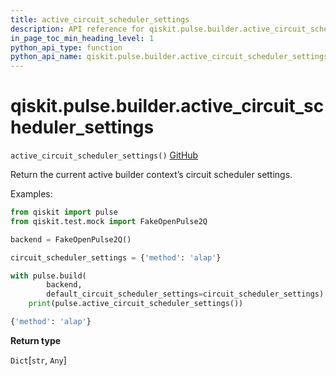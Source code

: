 ```yaml
---
title: active_circuit_scheduler_settings
description: API reference for qiskit.pulse.builder.active_circuit_scheduler_settings
in_page_toc_min_heading_level: 1
python_api_type: function
python_api_name: qiskit.pulse.builder.active_circuit_scheduler_settings
---
```


# qiskit.pulse.builder.active\_circuit\_scheduler\_settings

<span id="qiskit.pulse.builder.active_circuit_scheduler_settings" />

`active_circuit_scheduler_settings()` [GitHub](https://github.com/qiskit/qiskit/tree/stable/0.17/qiskit/pulse/builder.py "view source code")

Return the current active builder context’s circuit scheduler settings.

Examples:

```python
from qiskit import pulse
from qiskit.test.mock import FakeOpenPulse2Q

backend = FakeOpenPulse2Q()

circuit_scheduler_settings = {'method': 'alap'}

with pulse.build(
        backend,
        default_circuit_scheduler_settings=circuit_scheduler_settings):
    print(pulse.active_circuit_scheduler_settings())
```

```python
{'method': 'alap'}
```

**Return type**

`Dict`\[`str`, `Any`]

